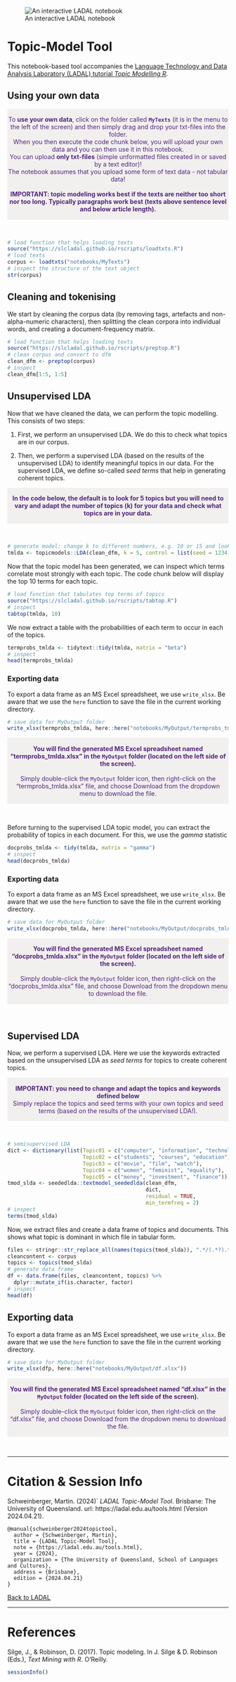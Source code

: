 
![An interactive LADAL notebook](https://slcladal.github.io/images/uq1.jpg)

# Topic-Model Tool

This notebook-based tool accompanies the [Language Technology and Data Analysis Laboratory (LADAL) tutorial *Topic Modelling R*](https://ladal.edu.au/topicmodels.html). 

## Using your own data

<div class="warning" style='padding:0.1em; background-color: rgba(215,209,204,.3); color:#51247a'>
<span>
<p style='margin-top:1em; text-align:center'>
To <b>use your own data</b>, click on the folder called <b>`MyTexts`</b> (it is in the menu to the left of the screen) and then simply drag and drop your txt-files into the folder. <br>When you then execute the code chunk below, you will upload your own data and you can then use it in this notebook.<br>You can upload <b>only txt-files</b> (simple unformatted files created in or saved by a text editor)! <br>The notebook assumes that you upload some form of text data - not tabular data!<br><br>
<b>IMPORTANT: topic modeling works best if the texts are neither too short nor too long. Typically  paragraphs work best (texts above sentence level and below article length).</b>
<br>
</p>
<p style='margin-left:1em;'>
</p></span>
</div>

<br>


```r
# load function that helps loading texts
source("https://slcladal.github.io/rscripts/loadtxts.R")
# load texts
corpus <- loadtxts("notebooks/MyTexts")
# inspect the structure of the text object
str(corpus)
```


## Cleaning and tokenising

We start by cleaning the corpus data (by removing tags, artefacts and non-alpha-numeric characters), then splitting the clean corpora into individual words, and creating a document-frequency matrix.

```r
# load function that helps loading texts
source("https://slcladal.github.io/rscripts/preptop.R")
# clean corpus and convert to dfm
clean_dfm <- preptop(corpus)
# inspect 
clean_dfm[1:5, 1:5]
```


## Unsupervised LDA

Now that we have cleaned the data, we can perform the topic modelling. This consists of two steps:

1. First, we perform an unsupervised LDA. We do this to check what topics are in our corpus. 

2. Then, we perform a supervised LDA (based on the results of the unsupervised LDA) to identify meaningful topics in our data. For the supervised LDA, we define so-called *seed terms* that help in generating coherent topics.


<div class="warning" style='padding:0.1em; background-color: rgba(215,209,204,.3); color:#51247a'>
<span>
<p style='margin-top:1em; text-align:center'>
<b>In the code below, the default is to look for 5 topics but you will need to vary and adapt the number of topics (k) for your data and check what topics are in your data.</b>
<br>
</p></span>
</div>

<br>




```r
# generate model: change k to different numbers, e.g. 10 or 15 and look for consistencies in the keywords for the topics below.
tmlda <- topicmodels::LDA(clean_dfm, k = 5, control = list(seed = 1234))
```

Now that the topic model has been generated, we can inspect which terms correlate most strongly with each topic. The code chunk below will display the top 10 terms for each topic.

```r
# load function that tabulates top terms of topics
source("https://slcladal.github.io/rscripts/tabtop.R")
# inspect
tabtop(tmlda, 10)
```

We now extract a table with the probabilities of each term to occur in each of the topics.

```r
termprobs_tmlda <- tidytext::tidy(tmlda, matrix = "beta")
# inspect
head(termprobs_tmlda)
```

### Exporting data

To export a data frame as an MS Excel spreadsheet, we use `write_xlsx`. Be aware that we use the `here` function to  save the file in the current working directory.

```r
# save data for MyOutput folder
write_xlsx(termprobs_tmlda, here::here("notebooks/MyOutput/termprobs_tmlda.xlsx"))
```

<div class="warning" style='padding:0.1em; background-color: rgba(215,209,204,.3); color:#51247a'>
<span>
<p style='margin-top:1em; text-align:center'>
<b>You will find the generated MS Excel spreadsheet named "termprobs_tmlda.xlsx" in the `MyOutput` folder (located on the left side of the screen).</b> <br><br>Simply double-click the `MyOutput` folder icon, then right-click on the "termprobs_tmlda.xlsx" file, and choose Download from the dropdown menu to download the file. <br>
</p>
<p style='margin-left:1em;'>
</p></span>
</div>

<br>

Before turning to the supervised LDA topic model, you can extract the probability of topics in each document. For this, we use the *gamma* statistic

```r
docprobs_tmlda <- tidy(tmlda, matrix = "gamma")
# inspect
head(docprobs_tmlda)
```

### Exporting data

To export a data frame as an MS Excel spreadsheet, we use `write_xlsx`. Be aware that we use the `here` function to  save the file in the current working directory.

```r
# save data for MyOutput folder
write_xlsx(docprobs_tmlda, here::here("notebooks/MyOutput/docprobs_tmlda.xlsx"))
```

<div class="warning" style='padding:0.1em; background-color: rgba(215,209,204,.3); color:#51247a'>
<span>
<p style='margin-top:1em; text-align:center'>
<b>You will find the generated MS Excel spreadsheet named "docprobs_tmlda.xlsx" in the `MyOutput` folder (located on the left side of the screen).</b> <br><br>Simply double-click the `MyOutput` folder icon, then right-click on the "docprobs_tmlda.xlsx" file, and choose Download from the dropdown menu to download the file. <br>
</p>
<p style='margin-left:1em;'>
</p></span>
</div>

<br>

## Supervised LDA

Now, we perform a supervised LDA. Here we use the keywords extracted based on the unsupervised LDA as *seed terms* for topics to create coherent topics.

<div class="warning" style='padding:0.1em; background-color: rgba(215,209,204,.3); color:#51247a'>
<span>
<p style='margin-top:1em; text-align:center'>
<b>IMPORTANT: you need to change and adapt the topics and keywords defined below </b> <br>Simply replace the topics and seed terms with your own topics and seed terms (based on the results of the unsupervised LDA!). 
<br>
</p>
</span>
</div>

<br>


```r
# semisupervised LDA
dict <- dictionary(list(Topic01 = c("computer", "information", "technology"),
                        Topic02 = c("students", "courses", "education"),
                        Topic03 = c("movie", "film", "watch"),
                        Topic04 = c("women", "feminist", "equality"),
                        Topic05 = c("money", "investment", "finance")))
tmod_slda <- seededlda::textmodel_seededlda(clean_dfm, 
                                            dict, 
                                            residual = TRUE, 
                                            min_termfreq = 2)
# inspect
terms(tmod_slda)
```

Now, we extract files and create a data frame of topics and documents. This shows what topic is dominant in which file in tabular form.  

```r
files <- stringr::str_replace_all(names(topics(tmod_slda)), ".*/(.*?).txt", "\\1")
cleancontent <- corpus
topics <- topics(tmod_slda)
# generate data frame
df <- data.frame(files, cleancontent, topics) %>%
  dplyr::mutate_if(is.character, factor)
# inspect
head(df)
```


## Exporting data

To export a data frame as an MS Excel spreadsheet, we use `write_xlsx`. Be aware that we use the `here` function to  save the file in the current working directory.

```r
# save data for MyOutput folder
write_xlsx(dfp, here::here("notebooks/MyOutput/df.xlsx"))
```

<div class="warning" style='padding:0.1em; background-color: rgba(215,209,204,.3); color:#51247a'>
<span>
<p style='margin-top:1em; text-align:center'>
<b>You will find the generated MS Excel spreadsheet named "df.xlsx" in the `MyOutput` folder (located on the left side of the screen).</b> <br><br>Simply double-click the `MyOutput` folder icon, then right-click on the "df.xlsx" file, and choose Download from the dropdown menu to download the file. <br>
</p>
<p style='margin-left:1em;'>
</p></span>
</div>

<br>


***

# Citation & Session Info

Schweinberger, Martin. (2024)` *LADAL Topic-Model Tool*. Brisbane: The University of Queensland. url: https://ladal.edu.au/tools.html (Version 2024.04.21).

```
@manual{schweinberger2024topictool,
  author = {Schweinberger, Martin},
  title = {LADAL Topic-Model Tool},
  note = {https://ladal.edu.au/tools.html},
  year = {2024},
  organization = {The University of Queensland, School of Languages and Cultures},
  address = {Brisbane},
  edition = {2024.04.21}
}
```

[Back to LADAL](https://ladal.edu.au/topicmodels.html)

***

# References

Silge, J., & Robinson, D. (2017). Topic modeling. In J. Silge & D. Robinson (Eds.), *Text Mining with R*. O'Reilly.

```r
sessionInfo()
```
